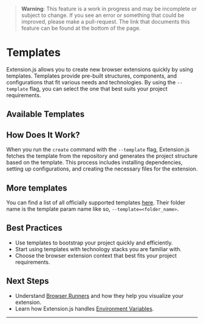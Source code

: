 
<AvatarImage icon="extension" />

> **Warning**: This feature is a work in progress and may be incomplete or subject to change. If you see an error or something that could be improved, please make a pull-request. The link that documents this feature can be found at the bottom of the page.

# Templates

Extension.js allows you to create new browser extensions quickly by using templates. Templates provide pre-built structures, components, and configurations that fit various needs and technologies. By using the `--template` flag, you can select the one that best suits your project requirements.

## Available Templates

<CarouselTemplates />

## How Does It Work?

When you run the `create` command with the `--template` flag, Extension.js fetches the template from the repository and generates the project structure based on the template. This process includes installing dependencies, setting up configurations, and creating the necessary files for the extension.

## More templates

You can find a list of all officially supported templates [here](https://github.com/extension-js/extension.js/tree/main/examples). Their folder name is the template param name like so, `--template=<folder_name>`.

## Best Practices

- Use templates to bootstrap your project quickly and efficiently.
- Start using templates with technology stacks you are familiar with.
- Choose the browser extension context that best fits your project requirements.

## Next Steps

- Understand [Browser Runners](../browsers/browsers-available) and how they help you visualize your extension.
- Learn how Extension.js handles [Environment Variables](../features/environment-variables).

---
